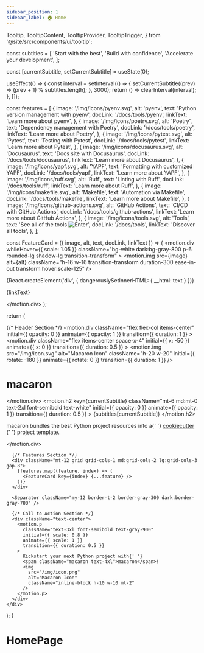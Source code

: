 ```yaml
---
sidebar_position: 1
sidebar_label: 🏠 Home
---
```


  Tooltip,
  TooltipContent,
  TooltipProvider,
  TooltipTrigger,
} from '@site/src/components/ui/tooltip';

<head>
  <title>macaron - Python Project Template</title>
</head>


  const subtitles = [
    'Start with the best',
    'Build with confidence',
    'Accelerate your development',
  ];

  const [currentSubtitle, setCurrentSubtitle] = useState(0);

  useEffect(() => {
    const interval = setInterval(() => {
      setCurrentSubtitle((prev) => (prev + 1) % subtitles.length);
    }, 3000);
    return () => clearInterval(interval);
  }, []);

  const features = [
    {
      image: '/img/icons/pyenv.svg',
      alt: 'pyenv',
      text: 'Python version management with pyenv',
      docLink: '/docs/tools/pyenv',
      linkText: 'Learn more about pyenv',
    },
    {
      image: '/img/icons/poetry.svg',
      alt: 'Poetry',
      text: 'Dependency management with Poetry',
      docLink: '/docs/tools/poetry',
      linkText: 'Learn more about Poetry',
    },
    {
      image: '/img/icons/pytest.svg',
      alt: 'Pytest',
      text: 'Testing with Pytest',
      docLink: '/docs/tools/pytest',
      linkText: 'Learn more about Pytest',
    },
    {
      image: '/img/icons/docusaurus.svg',
      alt: 'Docusaurus',
      text: 'Docs site with Docusaurus',
      docLink: '/docs/tools/docusaurus',
      linkText: 'Learn more about Docusaurus',
    },
    {
      image: '/img/icons/yapf.svg',
      alt: 'YAPF',
      text: 'Formatting with customized YAPF',
      docLink: '/docs/tools/yapf',
      linkText: 'Learn more about YAPF',
    },
    {
      image: '/img/icons/ruff.svg',
      alt: 'Ruff',
      text: 'Linting with Ruff',
      docLink: '/docs/tools/ruff',
      linkText: 'Learn more about Ruff',
    },
    {
      image: '/img/icons/makefile.svg',
      alt: 'Makefile',
      text: 'Automation via Makefile',
      docLink: '/docs/tools/makefile',
      linkText: 'Learn more about Makefile',
    },
    {
      image: '/img/icons/github-actions.svg',
      alt: 'GitHub Actions',
      text: 'CI/CD with GitHub Actions',
      docLink: '/docs/tools/github-actions',
      linkText: 'Learn more about GitHub Actions',
    },
    {
      image: '/img/icons/tools.svg',
      alt: 'Tools',
      text: 'See all of the tools <img src="/img/icons/enter.svg" alt="Enter" class="h-8 w-8 inline-block" />',
      docLink: '/docs/tools',
      linkText: 'Discover all tools',
    },
  ];

  const FeatureCard = ({ image, alt, text, docLink, linkText }) => (
    <motion.div
      whileHover={{ scale: 1.05 }}
      className="bg-white dark:bg-gray-800 p-6 rounded-lg shadow-lg transition-transform"
    >
      <TooltipProvider>
        <Tooltip>
          <TooltipTrigger>
            <Link to={docLink} className="flex items-center space-x-4">
              <motion.img
                src={image}
                alt={alt}
                className="h-16 w-16 transition-transform duration-300 ease-in-out transform hover:scale-125"
              />
              <div>
                <div className="text-lg font-medium text-gray-900 dark:text-gray-100">
                  {React.createElement('div', { dangerouslySetInnerHTML: { __html: text } })}
                </div>
              </div>
            </Link>
          </TooltipTrigger>
          <TooltipContent>
            <p>{linkText}</p>
          </TooltipContent>
        </Tooltip>
      </TooltipProvider>
    </motion.div>
  );

  return (
    <div className="container mx-auto px-6 py-12">
      {/* Header Section */}
      <motion.div
        className="flex flex-col items-center"
        initial={{ opacity: 0 }}
        animate={{ opacity: 1 }}
        transition={{ duration: 1 }}
      >
        <Card className="w-full max-w-4xl p-8 bg-gradient-to-r from-blue-500 via-purple-500 to-pink-500 shadow-xl rounded-xl">
          <div className="flex flex-col md:flex-row items-center justify-between">
            <motion.div
              className="flex items-center space-x-4"
              initial={{ x: -50 }}
              animate={{ x: 0 }}
              transition={{ duration: 0.5 }}
            >
              <motion.img
                src="/img/icon.svg"
                alt="Macaron Icon"
                className="h-20 w-20"
                initial={{ rotate: -180 }}
                animate={{ rotate: 0 }}
                transition={{ duration: 1 }}
              />
              <h1 className="text-6xl font-extrabold text-white">macaron</h1>
            </motion.div>
            <motion.h2
              key={currentSubtitle}
              className="mt-6 md:mt-0 text-2xl font-semibold text-white"
              initial={{ opacity: 0 }}
              animate={{ opacity: 1 }}
              transition={{ duration: 0.5 }}
            >
              {subtitles[currentSubtitle]}
            </motion.h2>
          </div>
          <Separator className="my-6 border-t-2 border-white" />
          <p className="text-center text-xl text-white">
            <span className="font-bold">macaron</span> bundles the best Python
            project resources into a{' '}
            <a
              href="https://github.com/cookiecutter/cookiecutter"
              target="_blank"
              rel="noopener noreferrer"
              className="underline hover:text-gray-200"
            >
              cookiecutter
            </a>{' '}
            project template.
          </p>
        </Card>
      </motion.div>

      {/* Features Section */}
      <div className="mt-12 grid grid-cols-1 md:grid-cols-2 lg:grid-cols-3 gap-8">
        {features.map((feature, index) => (
          <FeatureCard key={index} {...feature} />
        ))}
      </div>

      <Separator className="my-12 border-t-2 border-gray-300 dark:border-gray-700" />

      {/* Call to Action Section */}
      <div className="text-center">
        <motion.p
          className="text-3xl font-semibold text-gray-900"
          initial={{ scale: 0.8 }}
          animate={{ scale: 1 }}
          transition={{ duration: 0.5 }}
        >
          Kickstart your next Python project with{' '}
          <span className="macaron text-4xl">macaron</span>!
          <img
            src="/img/icon.png"
            alt="Macaron Icon"
            className="inline-block h-10 w-10 ml-2"
          />
        </motion.p>
      </div>
    </div>
  );
}

# <span>HomePage</span>

<HomePage />